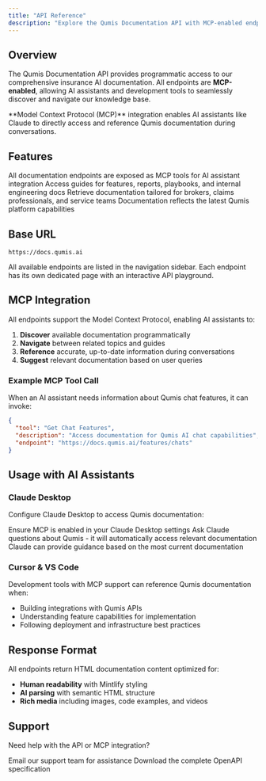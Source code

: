 ```yaml
---
title: "API Reference"
description: "Explore the Qumis Documentation API with MCP-enabled endpoints for AI assistants and programmatic access"
---
```


## Overview

The Qumis Documentation API provides programmatic access to our comprehensive insurance AI documentation. All endpoints are **MCP-enabled**, allowing AI assistants and development tools to seamlessly discover and navigate our knowledge base.

<Info>
**Model Context Protocol (MCP)** integration enables AI assistants like Claude to directly access and reference Qumis documentation during conversations.
</Info>

## Features

<CardGroup cols={2}>
  <Card title="MCP-Enabled" icon="robot">
    All documentation endpoints are exposed as MCP tools for AI assistant integration
  </Card>
  <Card title="Comprehensive Coverage" icon="book">
    Access guides for features, reports, playbooks, and internal engineering docs
  </Card>
  <Card title="Role-Based Content" icon="users">
    Retrieve documentation tailored for brokers, claims professionals, and service teams
  </Card>
  <Card title="Always Current" icon="arrows-rotate">
    Documentation reflects the latest Qumis platform capabilities
  </Card>
</CardGroup>

## Base URL

```
https://docs.qumis.ai
```

<Note>
All available endpoints are listed in the navigation sidebar. Each endpoint has its own dedicated page with an interactive API playground.
</Note>

## MCP Integration

All endpoints support the Model Context Protocol, enabling AI assistants to:

1. **Discover** available documentation programmatically
2. **Navigate** between related topics and guides
3. **Reference** accurate, up-to-date information during conversations
4. **Suggest** relevant documentation based on user queries

### Example MCP Tool Call

When an AI assistant needs information about Qumis chat features, it can invoke:

```json
{
  "tool": "Get Chat Features",
  "description": "Access documentation for Qumis AI chat capabilities",
  "endpoint": "https://docs.qumis.ai/features/chats"
}
```

## Usage with AI Assistants

### Claude Desktop

Configure Claude Desktop to access Qumis documentation:

<Steps>
  <Step title="Enable MCP">
    Ensure MCP is enabled in your Claude Desktop settings
  </Step>
  <Step title="Reference Documentation">
    Ask Claude questions about Qumis - it will automatically access relevant documentation
  </Step>
  <Step title="Get Contextual Help">
    Claude can provide guidance based on the most current documentation
  </Step>
</Steps>

### Cursor & VS Code

Development tools with MCP support can reference Qumis documentation when:

- Building integrations with Qumis APIs
- Understanding feature capabilities for implementation
- Following deployment and infrastructure best practices

## Response Format

All endpoints return HTML documentation content optimized for:

- **Human readability** with Mintlify styling
- **AI parsing** with semantic HTML structure
- **Rich media** including images, code examples, and videos

## Support

Need help with the API or MCP integration?

<CardGroup cols={2}>
  <Card title="Contact Support" icon="headset" href="mailto:support@qumis.ai">
    Email our support team for assistance
  </Card>
  <Card title="View Full Spec" icon="file-code" href="/openapi.json">
    Download the complete OpenAPI specification
  </Card>
</CardGroup>
